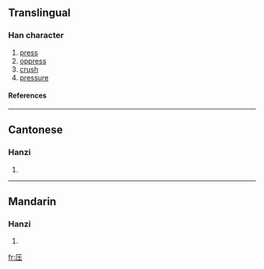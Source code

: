 {{see|壓}}

==Translingual==
===Han character===
{{Han char|rn=27|rad=厂|as=04|sn=6|four=|canj=一土戈 (MGI), X一土戈 (XMGI)}}
# [[press]]
# [[oppress]]
# [[crush]]
# [[pressure]]
====References====
{{Han ref|kx=0160.371|hdz=10069.050|uh=538B|ud=21387}}
----
==Cantonese==
===Hanzi===
{{yue-hanzi|jyut=|y=aat3, ngaat3}}
# {{defn|Cantonese}}
----
==Mandarin==
===Hanzi===
{{cmn-hanzi|tra=壓|pin=[[yā]] (ya1)|wg=ya<sup>1</sup>}}
# {{defn|Mandarin}}

[[fr:压]]